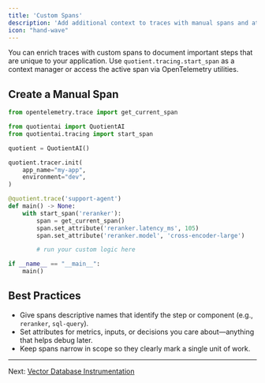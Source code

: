 ```yaml
---
title: 'Custom Spans'
description: 'Add additional context to traces with manual spans and attributes.'
icon: "hand-wave"
---
```


You can enrich traces with custom spans to document important steps that are unique to your application. Use `quotient.tracing.start_span` as a context manager or access the active span via OpenTelemetry utilities.

## Create a Manual Span

```python custom_span.py
from opentelemetry.trace import get_current_span

from quotientai import QuotientAI
from quotientai.tracing import start_span

quotient = QuotientAI()

quotient.tracer.init(
    app_name="my-app",
    environment="dev",
)

@quotient.trace('support-agent')
def main() -> None:
    with start_span('reranker'):
        span = get_current_span()
        span.set_attribute('reranker.latency_ms', 105)
        span.set_attribute('reranker.model', 'cross-encoder-large')

        # run your custom logic here

if __name__ == "__main__":
    main()
```

## Best Practices

* Give spans descriptive names that identify the step or component (e.g., `reranker`, `sql-query`).
* Set attributes for metrics, inputs, or decisions you care about—anything that helps debug later.
* Keep spans narrow in scope so they clearly mark a single unit of work.

---

Next: [Vector Database Instrumentation](./vector-database-semantic-conventions)
